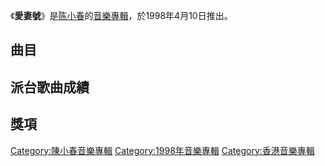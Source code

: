 {{Multiple issues|
{{Notability Unreferenced|time=2021-12-13T14:29:00+00:00}}
{{Unreferenced|time=2021-12-13T14:29:00+00:00}}
}}
{{Infobox album <!-- See Wikipedia:WikiProject_Albums -->
| name       = 愛妻號
| type       = [[專輯|專輯]]
| artist     = [[陈小春|陈小春]]
| cover      = 
| released   = 1998年4月10日
| recorded   = 1998年
| genre      = [[粵語流行音樂|粵語流行音樂]]
| length     = 38分24秒
| label      = [[博德曼音樂_(香港)|BMG]]
<!-- 未知參數 | number     = 12 -->
| producer   = [[趙增熹|趙增熹]](1-12的音樂監製)<br>[[劉祖德|劉祖德]](1-12的音樂監製)<br>[[伍樂城|伍樂城]](2,5,7,10-12的音樂監製)
| prev_title = [[大件事|大件事]]
| prev_year  = 1997
| next_title = [[人見人愛|人見人愛]]
| next_year  = 1998
}}
《'''愛妻號'''》是[[陈小春|陈小春]]的[[音樂專輯|音樂專輯]]，於1998年4月10日推出。

==曲目==
{{tracklist
| headline        = CD
| total_length    = 38:24

| title1         = 蠢蠢欲動
| music1         = [[西人氏|西人氏]]
| lyrics1        = [[勞子|勞子]]
| arranger1      = [[劉祖德|劉祖德]]
| longnote1      = 
| length1        = 3:22

| title2         = 只要地球還有女人
| music2         = [[伍樂城|伍樂城]]
| lyrics2        = [[黃偉文|黃偉文]]
| arranger2      = 伍樂城
| note2          = 男版
| longnote2      = 
| length2        = 3:08

| title3         = 苦男人
| music3         = 劉祖德
| lyrics3        = [[陳少琪|陳少琪]]
| arranger3      = 劉祖德
| longnote3      = 
| length3        = 3:45

| title4         = QQ的您
| music4         = [[許冠傑|許冠傑]]
| lyrics4        = 許冠傑
| arranger4      = [[Minimal|Minimal]]
| longnote4      = 
| length4        = 3:09

| title5         = 熱賣中
| music5         = 伍樂城
| lyrics5        = [[周耀輝|周耀輝]]
| arranger5      = 伍樂城
| longnote5      = 
| length5        = 3:05

| title6         = 小春電器
| music6         = [[林子揚|林子揚]]<br>[[謝國維|謝國維]]
| lyrics6        = 陳少琪
| arranger6      = 林子揚<br>謝國維
| longnote6      = 
| length6        = 2:49

| title7         = 愛妻號
| music7         = [[陳光榮|陳光榮]]
| lyrics7        = 陳少琪
| arranger7      = 伍樂城
| longnote7      = 
| length7        = 3:18

| title8         = 我女人
| music8         = [[杜安恩|杜安恩]]
| lyrics8        = 黃偉文
| arranger8      = [[梁基爵|梁基爵]]
| longnote8      = 
| length8        = 3:00

| title9         = 車神
| music9         = [[張奕藝|張奕藝]]
| lyrics9        = 陳少琪
| arranger9      = 張奕藝<br>劉祖德
| longnote9      = 
| length9        = 3:05

| title10        = 神奇事
| music10        = [[許愿|許-{愿}-]]<br>伍樂城
| lyrics10       = [[張達明_(演員)|張達明]]
| arranger10     = 伍樂城
| note10         = 98上進版
| longnote10     = 電視劇《[[狀王宋世傑|狀王宋世傑]]》主題曲
| length10       = 2:34

| title11        = 戰無不勝
| music11        = 伍樂城
| lyrics11       = 林夕
| arranger11     = 伍樂城
| longnote11     = 《[[古惑仔3之隻手遮天|古惑仔3之隻手遮天]]》主題曲
| length11       = 3:40

| title12        = 只要地球還有女人
| music12        = 伍樂城
| lyrics12       = 黃偉文
| arranger12     = 伍樂城
| note12         = 女版
| longnote12     = 
| length12       = 3:24
}}

== 派台歌曲成績 ==

==獎項==

[[Category:陳小春音樂專輯|Category:陳小春音樂專輯]]
[[Category:1998年音樂專輯|Category:1998年音樂專輯]]
[[Category:香港音樂專輯|Category:香港音樂專輯]]